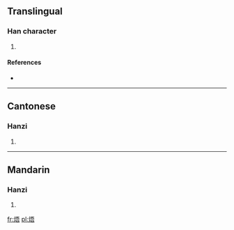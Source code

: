 ==Translingual==

===Han character===
{{Han char|rn=86|rad=火|as=07|sn=11|four=9186<sub>1</sub>|canj=火一一口 (FMMR)}}

# {{defn|Han|sort=火07}}

====References====
* {{Han ref|kx=0673.111|hdz=32203.120|uh=7110|ud=28944|bh=D651|bd=54865}}

----

==Cantonese==

===Hanzi===
{{yue-hanzi|jyut=|y=ng6}}

# {{defn|Cantonese|sort=火07}}

----

==Mandarin==

===Hanzi===
{{cmn-hanzi|pin=[[tāo]] ([[tao1]]), [[wù]] ([[wu4]])|wg=t'ao<sup>1</sup>, wu<sup>4</sup>}}

# {{defn|Mandarin|sort=火07}}

[[fr:焐]]
[[pl:焐]]